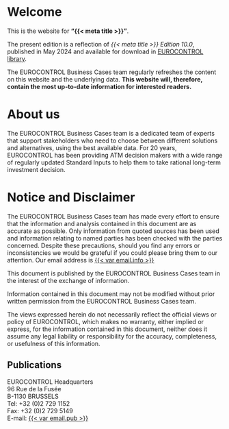 # Welcome {-}

This is the website for __"{{< meta title  >}}"__.

The present edition is a reflection of *{{< meta title  >}} Edition 10.0*, published in May 2024 and available for download in [EUROCONTROL library](https://www.eurocontrol.int/publication/eurocontrol-standard-inputs-economic-analyses). 

The EUROCONTROL Business Cases team regularly refreshes the content on this website
and the underlying data.
**This website will, therefore, contain the most up-to-date information for interested readers.**
 

# About us

The EUROCONTROL Business Cases team is a dedicated team of experts that support
stakeholders who need to choose between different solutions and alternatives, 
using the best available data. For 20 years, EUROCONTROL has been providing ATM 
decision makers with a wide range of regularly updated Standard Inputs to help 
them to take rational long-term investment decision.

# Notice and Disclaimer {-}

The EUROCONTROL Business Cases team has made every effort to ensure that the 
information and analysis contained in this document are as accurate as possible.
Only information from quoted sources has been used and information relating to
named parties has been checked with the parties concerned. Despite these precautions, 
should you find any errors or inconsistencies we would be grateful if you could 
please bring them to our attention. Our email address is [{{< var email.info >}}](mailto:{{< var email.info >}})

This document is published by the EUROCONTROL Business Cases team in the interest
of the exchange of information.

Information contained in this document may not be modified without prior written 
permission from the EUROCONTROL Business Cases team.

The views expressed herein do not necessarily reflect the official views or policy
of EUROCONTROL, which makes no warranty, either implied or express, for the 
information contained in this document, neither does it assume any legal liability
or responsibility for the accuracy, completeness, or usefulness of this information.




## Publications {-}

| EUROCONTROL Headquarters
| 96 Rue de la Fusée
| B-1130 BRUSSELS
| Tel: +32 (0)2 729 1152
| Fax: +32 (0)2 729 5149
| E-mail: [{{< var email.pub >}}](mailto:{{< var email.pub >}})